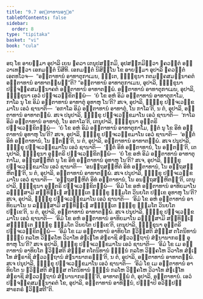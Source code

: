 ```yaml
---
title: "9.7 ອຕ຺ຕາທານອງ຺ຄ"
tableOfContents: false
sidebar:
  order: 8
type: "tipitaka"
basket: "vi"
book: "cula"
---
```



<DynamicBreadcrumb />

<Division number="398" book="cula">

<Paragraph number="1922" book="cula">
ອຖ ໂຂ ອາຍສ຺ມາ ອຸປາລິ ເຍນ ຠຄວາ ເຕນຸປສງ຺ກມິ, ອຸປສງ຺ກມິຕ຺ວາ ຠຄວນ຺ຕໍ ອຠິວາເທຕ຺ວາ ເອກມນ຺ຕໍ ນິສີທິ. ເອກມນ຺ຕໍ ນິສິນ຺ໂນ ໂຂ ອາຍສ຺ມາ ອຸປາລິ ຠຄວນ຺ຕໍ ເອຕທໂວຈ—  “ອຕ຺ຕາທານໍ ອາທາຕຸກາເມນ, ຠນ຺ເຕ, ຠິກ຺ຂຸນາ ກຕມງ຺ຄສມນ຺ນາຄຕໍ ອຕ຺ຕາທານໍ ອາທາຕພ຺ພນ຺”ຕິ?
</Paragraph>

<Paragraph number="1923" book="cula">
“ອຕ຺ຕາທານໍ ອາທາຕຸກາເມນ, ອຸປາລິ, ຠິກ຺ຂຸນາ ປຎ຺ຈງ຺ຄສມນ຺ນາຄຕໍ ອຕ຺ຕາທານໍ ອາທາຕພ຺ພໍ. ອຕ຺ຕາທານໍ ອາທາຕຸກາເມນ, ອຸປາລິ, ຠິກ຺ຂຸນາ ເອວໍ ປຈ຺ຈເວກ຺ຂິຕພ຺ພໍ—  ‘ຍໍ ໂຂ ອຫໍ ອິມໍ ອຕ຺ຕາທານໍ ອາທາຕຸກາໂມ, ກາໂລ ນຸ ໂຂ ອິມໍ ອຕ຺ຕາທານໍ ອາທາຕຸໍ ອຸທາຫຸ ໂນ’ຕິ? ສເຈ, ອຸປາລິ, ຠິກ຺ຂຸ ປຈ຺ຈເວກ຺ຂມາໂນ ເອວໍ ຊານາຕິ—  ‘ອກາໂລ ອິມໍ ອຕ຺ຕາທານໍ ອາທາຕຸໍ, ໂນ ກາໂລ’ຕິ, ນ ຕໍ, ອຸປາລິ, ອຕ຺ຕາທານໍ ອາທາຕພ຺ພໍ.
</Paragraph>

<Paragraph number="1924" book="cula">
ສເຈ ປນຸປາລິ, ຠິກ຺ຂຸ ປຈ຺ຈເວກ຺ຂມາໂນ ເອວໍ ຊານາຕິ—  ‘ກາໂລ ອິມໍ ອຕ຺ຕາທານໍ ອາທາຕຸໍ, ໂນ ອກາໂລ’ຕິ, ເຕນຸປາລິ, ຠິກ຺ຂຸນາ ອຸຕ຺ຕຣິ ປຈ຺ຈເວກ຺ຂິຕພ຺ພໍ—  ‘ຍໍ ໂຂ ອຫໍ ອິມໍ ອຕ຺ຕາທານໍ ອາທາຕຸກາໂມ, ຠູຕໍ ນຸ ໂຂ ອິທໍ ອຕ຺ຕາທານໍ ອຸທາຫຸ ໂນ’ຕິ? ສເຈ, ອຸປາລິ, ຠິກ຺ຂຸ ປຈ຺ຈເວກ຺ຂມາໂນ ເອວໍ ຊານາຕິ—  ‘ອຠູຕໍ ອິທໍ ອຕ຺ຕາທານໍ, ໂນ ຠູຕນ຺’ຕິ, ນ ຕໍ, ອຸປາລິ, ອຕ຺ຕາທານໍ ອາທາຕພ຺ພໍ.
</Paragraph>

<Paragraph number="1925" book="cula">
ສເຈ ປນຸປາລິ, ຠິກ຺ຂຸ ປຈ຺ຈເວກ຺ຂມາໂນ ເອວໍ ຊານາຕິ—  ‘ຠູຕໍ ອິທໍ ອຕ຺ຕາທານໍ, ໂນ ອຠູຕນ຺’ຕິ, ເຕນຸປາລິ, ຠິກ຺ຂຸນາ ອຸຕ຺ຕຣິ ປຈ຺ຈເວກ຺ຂິຕພ຺ພໍ—  ‘ຍໍ ໂຂ ອຫໍ ອິມໍ ອຕ຺ຕາທານໍ ອາທາຕຸກາໂມ, ອຕ຺ຖສຎ຺ຫິຕໍ ນຸ ໂຂ ອິທໍ ອຕ຺ຕາທານໍ ອຸທາຫຸ ໂນ’ຕິ? ສເຈ, ອຸປາລິ, ຠິກ຺ຂຸ ປຈ຺ຈເວກ຺ຂມາໂນ ເອວໍ ຊານາຕິ—  ‘ອນຕ຺ຖສຎ຺ຫິຕໍ ອິທໍ ອຕ຺ຕາທານໍ, ໂນ ອຕ຺ຖສຎ຺ຫິຕນ຺’ຕິ, ນ ຕໍ, ອຸປາລິ, ອຕ຺ຕາທານໍ ອາທາຕພ຺ພໍ.
</Paragraph>

<Paragraph number="1926" book="cula">
ສເຈ ປນຸປາລິ, ຠິກ຺ຂຸ ປຈ຺ຈເວກ຺ຂມາໂນ ເອວໍ ຊານາຕິ—  ‘ອຕ຺ຖສຎ຺ຫິຕໍ ອິທໍ ອຕ຺ຕາທານໍ, ໂນ ອນຕ຺ຖສຎ຺ຫິຕນ຺’ຕິ, ເຕນຸປາລິ, ຠິກ຺ຂຸນາ ອຸຕ຺ຕຣິ ປຈ຺ຈເວກ຺ຂິຕພ຺ພໍ—  ‘ອິມໍ ໂຂ ອຫໍ ອຕ຺ຕາທານໍ ອາທິຍມາໂນ ລຠິສ຺ສາມິ ສນ຺ທິຏ຺ເຐ ສມ຺ຠຕ຺ເຕ ຠິກ຺ຂູ ຘມ຺ມໂຕ ວິນຍໂຕ ປກ຺ເຂ ອຸທາຫຸ ໂນ’ຕິ? ສເຈ, ອຸປາລິ, ຠິກ຺ຂຸ ປຈ຺ຈເວກ຺ຂມາໂນ ເອວໍ ຊານາຕິ—  ‘ອິມໍ ໂຂ ອຫໍ ອຕ຺ຕາທານໍ ອາທິຍມາໂນ ນ ລຠິສ຺ສາມິ ສນ຺ທິຏ຺ເຐ ສມ຺ຠຕ຺ເຕ ຠິກ຺ຂູ ຘມ຺ມໂຕ ວິນຍໂຕ ປກ຺ເຂ’ຕິ, ນ ຕໍ, ອຸປາລິ, ອຕ຺ຕາທານໍ ອາທາຕພ຺ພໍ.
</Paragraph>

<Paragraph number="1927" book="cula">
ສເຈ ປນຸປາລິ, ຠິກ຺ຂຸ ປຈ຺ຈເວກ຺ຂມາໂນ ເອວໍ ຊານາຕິ—  ‘ອິມໍ ໂຂ ອຫໍ ອຕ຺ຕາທານໍ ອາທິຍມາໂນ ລຠິສ຺ສາມິ ສນ຺ທິຏ຺ເຐ ສມ຺ຠຕ຺ເຕ ຠິກ຺ຂູ ຘມ຺ມໂຕ ວິນຍໂຕ ປກ຺ເຂ’ຕິ, ເຕນຸປາລິ, ຠິກ຺ຂຸນາ ອຸຕ຺ຕຣິ ປຈ຺ຈເວກ຺ຂິຕພ຺ພໍ—  ‘ອິມໍ ໂຂ ເມ ອຕ຺ຕາທານໍ ອາທິຍໂຕ ຠວິສ຺ສຕິ ສໍຆສ຺ສ ຕໂຕນິທານໍ ຠຓ຺ຑນໍ ກລໂຫ ວິຄ຺ຄໂຫ ວິວາໂທ ສໍຆເຠໂທ ສໍຆຣາຊິ ສໍຆວວຕ຺ຖານໍ ສໍຆນານາກຣຓໍ ອຸທາຫຸ ໂນ’ຕິ? ສເຈ ອຸປາລິ, ຠິກ຺ຂຸ ປຈ຺ຈເວກ຺ຂມາໂນ ເອວໍ ຊານາຕິ—  ‘ອິມໍ ໂຂ ເມ ອຕ຺ຕາທານໍ ອາທິຍໂຕ ຠວິສ຺ສຕິ ສໍຆສ຺ສ ຕໂຕນິທານໍ ຠຓ຺ຑນໍ ກລໂຫ ວິຄ຺ຄໂຫ ວິວາໂທ ສໍຆເຠໂທ ສໍຆຣາຊິ ສໍຆວວຕ຺ຖານໍ ສໍຆນານາກຣຓນ຺’ຕິ, ນ ຕໍ, ອຸປາລິ, ອຕ຺ຕາທານໍ ອາທາຕພ຺ພໍ.
</Paragraph>

<Paragraph number="1928" book="cula">
ສເຈ ປນຸປາລິ, ຠິກ຺ຂຸ ປຈ຺ຈເວກ຺ຂມາໂນ ເອວໍ ຊານາຕິ—  ‘ອິມໍ ໂຂ ເມ ອຕ຺ຕາທານໍ ອາທິຍໂຕ ນ ຠວິສ຺ສຕິ ສໍຆສ຺ສ ຕໂຕນິທານໍ ຠຓ຺ຑນໍ ກລໂຫ ວິຄ຺ຄໂຫ ວິວາໂທ ສໍຆເຠໂທ ສໍຆຣາຊິ ສໍຆວວຕ຺ຖານໍ ສໍຆນານາກຣຓນ຺’ຕິ, ອາທາຕພ຺ພໍ ຕໍ, ອຸປາລິ, ອຕ຺ຕາທານໍ. ເອວໍ ປຎ຺ຈງ຺ຄສມນ຺ນາຄຕໍ ໂຂ, ອຸປາລິ, ອຕ຺ຕາທານໍ ອາທິນ຺ນໍ, ປຈ຺ຉາປິ ອວິປ຺ປຏິສາຣກຣໍ ຠວິສ຺ສຕີ”ຕິ.
</Paragraph>
</Division>